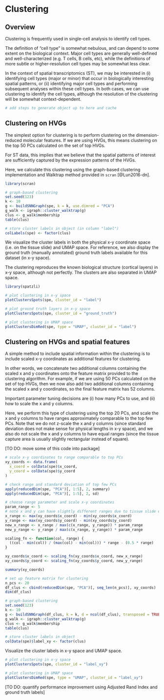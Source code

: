 # Clustering {#clustering}


## Overview

Clustering is frequently used in single-cell analysis to identify cell types.

The definition of "cell type" is somewhat nebulous, and can depend to some extent on the biological context. Major cell types are generally well-defined and well-characterized (e.g. T cells, B cells, etc), while the definitions of more subtle or higher-resolution cell types may be somewhat less clear.

In the context of spatial transcriptomics (ST), we may be interested in (i) identifying cell types (major or minor) that occur in biologically interesting spatial patterns, or (ii) identifying major cell types and performing subsequent analyses within these cell types. In both cases, we can use clustering to identify the cell types, although the resolution of the clustering will be somewhat context-dependent.

```r
# add steps to generate object up to here and cache
```



## Clustering on HVGs

The simplest option for clustering is to perform clustering on the dimension-reduced molecular features. If we are using HVGs, this means clustering on the top 50 PCs calculated on the set of top HVGs.

For ST data, this implies that we believe that the spatial patterns of interest are sufficiently captured by the expression patterns of the HVGs.

Here, we calculate this clustering using the graph-based clustering implementation and Walktrap method provided in `scran` [@Lun2016-dn].

```r
library(scran)

# graph-based clustering
set.seed(123)
k <- 10
g <- buildSNNGraph(spe, k = k, use.dimred = "PCA")
g_walk <- igraph::cluster_walktrap(g)
clus <- g_walk$membership
table(clus)

# store cluster labels in object (in column "label")
colLabels(spe) <- factor(clus)
```

We visualize the cluster labels in both the physical x-y coordinate space (i.e. on the tissue slide) and UMAP space. For reference, we also display the ground truth (manually annotated) ground truth labels available for this dataset (in x-y space).

The clustering reproduces the known biological structure (cortical layers) in x-y space, although not perfectly. The clusters are also separated in UMAP space.

```r
library(spatzli)

# plot clustering in x-y space
plotClustersSpots(spe, cluster_id = "label")
```

```r
# plot ground truth layers in x-y space
plotClustersSpots(spe, cluster_id = "ground_truth")
```

```r
# plot clustering in UMAP space
plotClustersDimRed(spe, type = "UMAP", cluster_id = "label")
```



## Clustering on HVGs and spatial features

A simple method to include spatial information within the clustering is to include scaled x-y coordinates as additional features for clustering.

In other words, we concatenate two additional columns containing the scaled x and y coordinates onto the feature matrix provided to the clustering algorithm. For example, if we are using 50 PCs calculated on the set of top HVGs, then we now also add two additional columns containing the scaled x and y coordinates, so the final feature matrix has 52 columns.

Important parameter tuning decisions are (i) how many PCs to use, and (ii) how to scale the x and y columns.

Here, we perform this type of clustering using the top 20 PCs, and scale the x and y columns to have ranges approximately comparable to the top few PCs. Note that we do not z-scale the x and y columns (since standard deviation does not make sense for physical lengths in x-y space), and we also do not scale the x and y columns to have equal ranges (since the tissue capture area is usually slightly rectangular instead of square).

[TO DO: move some of this code into package]

```r
# scale x-y coordinates to range comparable to top PCs
xy_coords <- data.frame(
  x_coord = colData(spe)$x_coord, 
  y_coord = colData(spe)$y_coord
)

# check range and standard deviation of top few PCs
apply(reducedDim(spe, "PCA")[, 1:5], 2, summary)
apply(reducedDim(spe, "PCA")[, 1:5], 2, sd)

# choose range parameter and scale x-y coordinates
param_range <- 5
# note x and y can have slightly different ranges due to tissue slide dimensions
x_range <- max(xy_coords$x_coord) - min(xy_coords$x_coord)
y_range <- max(xy_coords$y_coord) - min(xy_coords$y_coord)
new_x_range <- x_range / max(c(x_range, y_range)) * param_range
new_y_range <- y_range / max(c(x_range, y_range)) * param_range

scaling_fn <- function(col, range) {
  ((col - min(col)) / (max(col) - min(col))) * range - (0.5 * range)
}

xy_coords$x_coord <- scaling_fn(xy_coords$x_coord, new_x_range)
xy_coords$y_coord <- scaling_fn(xy_coords$y_coord, new_y_range)

summary(xy_coords)
```

```r
# set up feature matrix for clustering
n_pcs <- 20
df_clus <- cbind(reducedDim(spe, "PCA")[, seq_len(n_pcs)], xy_coords)
dim(df_clus)

# graph-based clustering
set.seed(123)
k <- 10
g <- buildSNNGraph(df_clus, k = k, d = ncol(df_clus), transposed = TRUE)
g_walk <- igraph::cluster_walktrap(g)
clus <- g_walk$membership
table(clus)

# store cluster labels in object
colData(spe)$label_xy <- factor(clus)
```

Visualize the cluster labels in x-y space and UMAP space.

```r
# plot clustering in x-y space
plotClustersSpots(spe, cluster_id = "label_xy")
```

```r
# plot clustering in UMAP space
plotClustersDimRed(spe, type = "UMAP", cluster_id = "label_xy")
```

[TO DO: quantify performance improvement using Adjusted Rand Index and ground truth labels]


